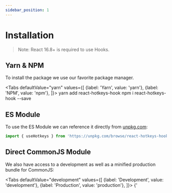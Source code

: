 ```yaml
---
sidebar_position: 1
---
```



# Installation

> Note: React 16.8+ is required to use Hooks.

## Yarn & NPM

To install the package we use our favorite package manager.

<Tabs
  defaultValue="yarn"
  values={[
    {label: 'Yarn', value: 'yarn'},
    {label: 'NPM', value: 'npm'},
  ]}>
  <TabItem value="yarn">
    <CodeBlock className="language-shell">yarn add react-hotkeys-hook</CodeBlock>
  </TabItem>
  <TabItem value="npm">
    <CodeBlock className="language-shell">npm i react-hotkeys-hook --save</CodeBlock>
  </TabItem>
</Tabs>

## ES Module

To use the ES Module we can reference it directly from [unpkg.com](https://unpkg.com):

```js
import { useHotkeys } from 'https://unpkg.com/browse/react-hotkeys-hook@3.4.0/dist/react-hotkeys-hook.esm.js';
```

## Direct CommonJS Module

We also have access to a development as well as a minified production bundle for CommonJS:

<Tabs
  defaultValue="development"
  values={[
    {label: 'Development', value: 'development'},
    {label: 'Production', value: 'production'},
  ]}>
  <TabItem value="development">
    <CodeBlock className="language-html">
      {'<script src="https://unpkg.com/browse/react-hotkeys-hook@3.4.0/dist/react-hotkeys-hook.cjs.development.js"/>'}
    </CodeBlock>
  </TabItem>
  <TabItem value="production">
    <CodeBlock className="language-html">
      {'<script src="https://unpkg.com/browse/react-hotkeys-hook@3.4.0/dist/react-hotkeys-hook.cjs.production.min.js"/>'}
    </CodeBlock>
  </TabItem>
</Tabs>

***

Now we are good to go to use the hook.
